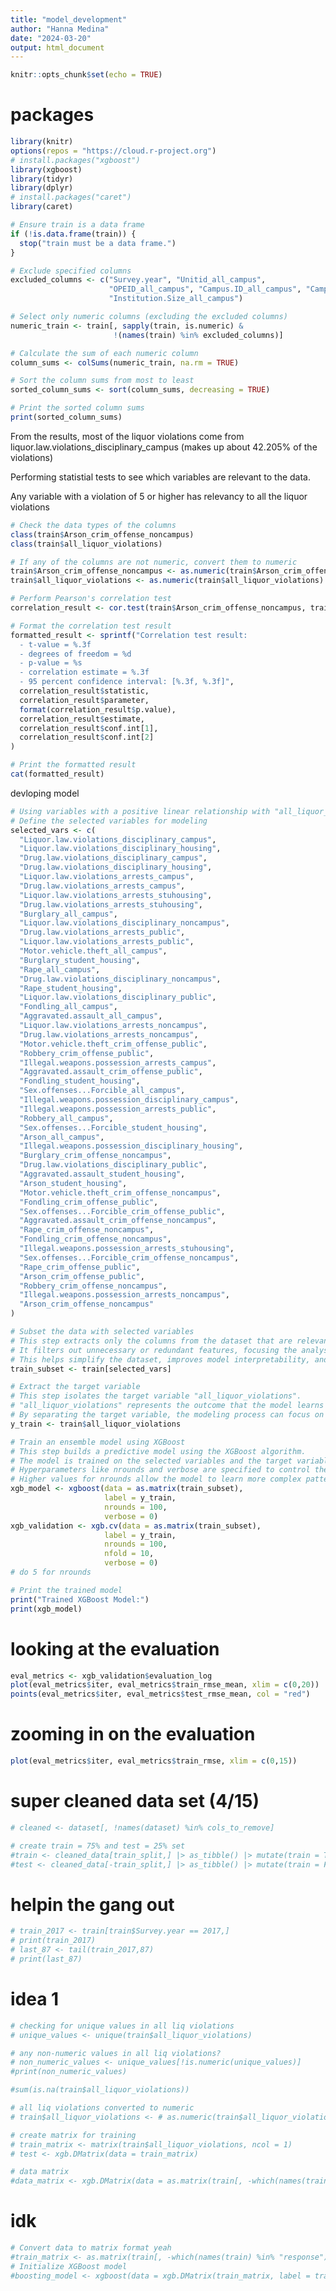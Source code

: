 ```yaml
---
title: "model_development"
author: "Hanna Medina"
date: "2024-03-20"
output: html_document
---
```


```r
knitr::opts_chunk$set(echo = TRUE)
```

# packages
```r
library(knitr)
options(repos = "https://cloud.r-project.org")
# install.packages("xgboost")
library(xgboost)
library(tidyr)
library(dplyr)
# install.packages("caret")
library(caret)
```

```r
# Ensure train is a data frame
if (!is.data.frame(train)) {
  stop("train must be a data frame.")
}

# Exclude specified columns
excluded_columns <- c("Survey.year", "Unitid_all_campus", 
                      "OPEID_all_campus", "Campus.ID_all_campus", "Campus.Name_all_campus", 
                      "Institution.Size_all_campus")

# Select only numeric columns (excluding the excluded columns)
numeric_train <- train[, sapply(train, is.numeric) & 
                       !(names(train) %in% excluded_columns)]

# Calculate the sum of each numeric column
column_sums <- colSums(numeric_train, na.rm = TRUE)

# Sort the column sums from most to least
sorted_column_sums <- sort(column_sums, decreasing = TRUE)

# Print the sorted column sums
print(sorted_column_sums)
```

From the results, most of the liquor violations come from liquor.law.violations_disciplinary_campus (makes up about 42.205% of the violations)

Performing statistial tests to see which variables are relevant to the data.

Any variable with a violation of 5 or higher has relevancy to all the liquor violations

```r
# Check the data types of the columns
class(train$Arson_crim_offense_noncampus)
class(train$all_liquor_violations)

# If any of the columns are not numeric, convert them to numeric
train$Arson_crim_offense_noncampus <- as.numeric(train$Arson_crim_offense_noncampus)
train$all_liquor_violations <- as.numeric(train$all_liquor_violations)

# Perform Pearson's correlation test
correlation_result <- cor.test(train$Arson_crim_offense_noncampus, train$all_liquor_violations)

# Format the correlation test result
formatted_result <- sprintf("Correlation test result:
  - t-value = %.3f
  - degrees of freedom = %d
  - p-value = %s
  - correlation estimate = %.3f
  - 95 percent confidence interval: [%.3f, %.3f]",
  correlation_result$statistic,
  correlation_result$parameter,
  format(correlation_result$p.value),
  correlation_result$estimate,
  correlation_result$conf.int[1],
  correlation_result$conf.int[2]
)

# Print the formatted result
cat(formatted_result)
```

devloping model
```r
# Using variables with a positive linear relationship with "all_liquor_violations"
# Define the selected variables for modeling
selected_vars <- c(
  "Liquor.law.violations_disciplinary_campus",
  "Liquor.law.violations_disciplinary_housing",
  "Drug.law.violations_disciplinary_campus",
  "Drug.law.violations_disciplinary_housing",
  "Liquor.law.violations_arrests_campus",
  "Drug.law.violations_arrests_campus",
  "Liquor.law.violations_arrests_stuhousing",
  "Drug.law.violations_arrests_stuhousing",
  "Burglary_all_campus",
  "Liquor.law.violations_disciplinary_noncampus",
  "Drug.law.violations_arrests_public",
  "Liquor.law.violations_arrests_public",
  "Motor.vehicle.theft_all_campus",
  "Burglary_student_housing",
  "Rape_all_campus",
  "Drug.law.violations_disciplinary_noncampus",
  "Rape_student_housing",
  "Liquor.law.violations_disciplinary_public",
  "Fondling_all_campus",
  "Aggravated.assault_all_campus",
  "Liquor.law.violations_arrests_noncampus",
  "Drug.law.violations_arrests_noncampus",
  "Motor.vehicle.theft_crim_offense_public",
  "Robbery_crim_offense_public",
  "Illegal.weapons.possession_arrests_campus",
  "Aggravated.assault_crim_offense_public",
  "Fondling_student_housing",
  "Sex.offenses...Forcible_all_campus",
  "Illegal.weapons.possession_disciplinary_campus",
  "Illegal.weapons.possession_arrests_public",
  "Robbery_all_campus",
  "Sex.offenses...Forcible_student_housing",
  "Arson_all_campus",
  "Illegal.weapons.possession_disciplinary_housing",
  "Burglary_crim_offense_noncampus",
  "Drug.law.violations_disciplinary_public",
  "Aggravated.assault_student_housing",
  "Arson_student_housing",
  "Motor.vehicle.theft_crim_offense_noncampus",
  "Fondling_crim_offense_public",
  "Sex.offenses...Forcible_crim_offense_public",
  "Aggravated.assault_crim_offense_noncampus",
  "Rape_crim_offense_noncampus",
  "Fondling_crim_offense_noncampus",
  "Illegal.weapons.possession_arrests_stuhousing",
  "Sex.offenses...Forcible_crim_offense_noncampus",
  "Rape_crim_offense_public",
  "Arson_crim_offense_public",
  "Robbery_crim_offense_noncampus",
  "Illegal.weapons.possession_arrests_noncampus",
  "Arson_crim_offense_noncampus"
)

# Subset the data with selected variables
# This step extracts only the columns from the dataset that are relevant for the analysis or modeling task.
# It filters out unnecessary or redundant features, focusing the analysis on the variables thought to have the most impact on the target variable.
# This helps simplify the dataset, improves model interpretability, and potentially enhances model performance by reducing noise and overfitting.
train_subset <- train[selected_vars]

# Extract the target variable
# This step isolates the target variable "all_liquor_violations".
# "all_liquor_violations" represents the outcome that the model learns to predict based on the input features.
# By separating the target variable, the modeling process can focus on understanding the relationships between the input features and the target outcome.
y_train <- train$all_liquor_violations

# Train an ensemble model using XGBoost
# This step builds a predictive model using the XGBoost algorithm.
# The model is trained on the selected variables and the target variable.
# Hyperparameters like nrounds and verbose are specified to control the training process.
# Higher values for nrounds allow the model to learn more complex patterns in the data but may increase the risk of overfitting.
xgb_model <- xgboost(data = as.matrix(train_subset), 
                     label = y_train, 
                     nrounds = 100, 
                     verbose = 0)
xgb_validation <- xgb.cv(data = as.matrix(train_subset), 
                     label = y_train, 
                     nrounds = 100, 
                     nfold = 10,
                     verbose = 0)
# do 5 for nrounds

# Print the trained model
print("Trained XGBoost Model:")
print(xgb_model)
```

# looking at the evaluation
```r
eval_metrics <- xgb_validation$evaluation_log
plot(eval_metrics$iter, eval_metrics$train_rmse_mean, xlim = c(0,20))
points(eval_metrics$iter, eval_metrics$test_rmse_mean, col = "red")
```

# zooming in on the evaluation
```r
plot(eval_metrics$iter, eval_metrics$train_rmse, xlim = c(0,15))
```

# super cleaned data set (4/15)
```r
# cleaned <- dataset[, !names(dataset) %in% cols_to_remove]

# create train = 75% and test = 25% set
#train <- cleaned_data[train_split,] |> as_tibble() |> mutate(train = TRUE)
#test <- cleaned_data[-train_split,] |> as_tibble() |> mutate(train = FALSE)
```











# helpin the gang out
```r
# train_2017 <- train[train$Survey.year == 2017,]
# print(train_2017)
# last_87 <- tail(train_2017,87)
# print(last_87)
```

# idea 1
```r
# checking for unique values in all liq violations
# unique_values <- unique(train$all_liquor_violations)

# any non-numeric values in all liq violations?
# non_numeric_values <- unique_values[!is.numeric(unique_values)]
#print(non_numeric_values)

#sum(is.na(train$all_liquor_violations))
```


```r
# all liq violations converted to numeric
# train$all_liquor_violations <- # as.numeric(train$all_liquor_violations)

# create matrix for training
# train_matrix <- matrix(train$all_liquor_violations, ncol = 1)
# test <- xgb.DMatrix(data = train_matrix)

# data matrix
#data_matrix <- xgb.DMatrix(data = as.matrix(train[, -which(names(train) %in% "all_liquor_violations")]))
```

# idk
```r
# Convert data to matrix format yeah
#train_matrix <- as.matrix(train[, -which(names(train) %in% "response")])
# Initialize XGBoost model
#boosting_model <- xgboost(data = xgb.DMatrix(train_matrix, label = train$response), nrounds = 100, objective = "binary:logistic", max_depth = 3, eta = 0.1)
```
